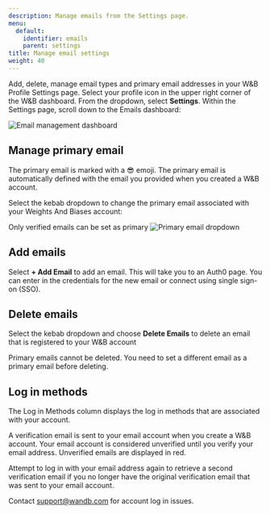 ```yaml
---
description: Manage emails from the Settings page.
menu:
  default:
    identifier: emails
    parent: settings
title: Manage email settings
weight: 40
---
```



Add, delete, manage email types and primary email addresses in your W&B Profile Settings page. Select your profile icon in the upper right corner of the W&B dashboard. From the dropdown, select **Settings**. Within the Settings page, scroll down to the Emails dashboard:

<Frame>
    <img src="/images/app_ui/manage_emails.png" alt="Email management dashboard"  />
</Frame>

## Manage primary email

The primary email is marked with a 😎 emoji. The primary email is automatically defined with the email you provided when you created a W&B account.

Select the kebab dropdown to change the primary email associated with your Weights And Biases account:

<Note>
Only verified emails can be set as primary
</Note>

<Frame>
    <img src="/images/app_ui/primary_email.png" alt="Primary email dropdown"  />
</Frame>

## Add emails

Select **+ Add Email** to add an email. This will take you to an Auth0 page. You can enter in the credentials for the new email or connect using single sign-on (SSO).

## Delete emails

Select the kebab dropdown and choose **Delete Emails** to delete an email that is registered to your W&B account

<Note>
Primary emails cannot be deleted. You need to set a different email as a primary email before deleting.
</Note>

## Log in methods

The Log in Methods column displays the log in methods that are associated with your account.

A verification email is sent to your email account when you create a W&B account. Your email account is considered unverified until you verify your email address. Unverified emails are displayed in red.

Attempt to log in with your email address again to retrieve a second verification email if you no longer have the original verification email that was sent to your email account.

Contact support@wandb.com for account log in issues.